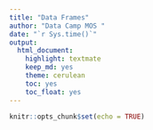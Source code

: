 ```yaml
---
title: "Data Frames"
author: "Data Camp MOS "
date: "`r Sys.time()`"
output: 
  html_document: 
    highlight: textmate
    keep_md: yes
    theme: cerulean
    toc: yes
    toc_float: yes
---
```


```r
knitr::opts_chunk$set(echo = TRUE)
```

